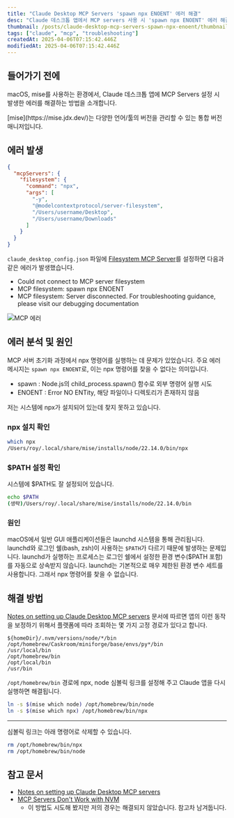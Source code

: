 ```yaml
---
title: "Claude Desktop MCP Servers 'spawn npx ENOENT' 에러 해결"
desc: "Claude 데스크톱 앱에서 MCP servers 사용 시 'spawn npx ENOENT' 에러 해결 방법을 설명합니다."
thumbnail: /posts/claude-desktop-mcp-servers-spawn-npx-enoent/thumbnail.png
tags: ["claude", "mcp", "troubleshooting"]
createdAt: 2025-04-06T07:15:42.446Z
modifiedAt: 2025-04-06T07:15:42.446Z
---
```


## 들어가기 전에

macOS, mise를 사용하는 환경에서, Claude 데스크톱 앱에 MCP Servers 설정 시 발생한 에러를 해결하는 방법을 소개합니다.

<Callout type="info">
  [mise](https://mise.jdx.dev/)는 다양한 언어/툴의 버전을 관리할 수 있는 통합
  버전 매니저입니다.
</Callout>

## 에러 발생

```json
{
  "mcpServers": {
    "filesystem": {
      "command": "npx",
      "args": [
        "-y",
        "@modelcontextprotocol/server-filesystem",
        "/Users/username/Desktop",
        "/Users/username/Downloads"
      ]
    }
  }
}
```

`claude_desktop_config.json` 파일에 [Filesystem MCP Server](https://modelcontextprotocol.io/quickstart/user#2-add-the-filesystem-mcp-server)를 설정하면 다음과 같은 에러가 발생했습니다.

- Could not connect to MCP server filesystem
- MCP filesystem: spawn npx ENOENT
- MCP filesystem: Server disconnected. For troubleshooting guidance, please visit our debugging documentation

![MCP 에러](/posts/claude-desktop-mcp-servers-spawn-npx-enoent/claude-desktop-mcp-servers-spawn-npx-enoent-error.png)

## 에러 분석 및 원인

MCP 서버 초기화 과정에서 npx 명령어를 실행하는 데 문제가 있었습니다.
주요 에러 메시지는 `spawn npx ENOENT`로, 이는 npx 명령어를 찾을 수 없다는 의미입니다.

- spawn : Node.js의 child_process.spawn() 함수로 외부 명령어 실행 시도
- ENOENT : Error NO ENTity, 해당 파일이나 디렉토리가 존재하지 않음

저는 시스템에 npx가 설치되어 있는데 찾지 못하고 있습니다.

### npx 설치 확인

```sh {1}
which npx
/Users/roy/.local/share/mise/installs/node/22.14.0/bin/npx
```

### $PATH 설정 확인

시스템에 $PATH도 잘 설정되어 있습니다.

```sh {1}
echo $PATH
(생략)/Users/roy/.local/share/mise/installs/node/22.14.0/bin
```

### 원인

macOS에서 일반 GUI 애플리케이션들은 launchd 시스템을 통해 관리됩니다. launchd와 로그인 쉘(bash, zsh)이 사용하는 `$PATH`가 다르기 때문에 발생하는 문제입니다. launchd가 실행하는 프로세스는 로그인 쉘에서 설정한 환경 변수($PATH 포함)를 자동으로 상속받지 않습니다. launchd는 기본적으로 매우 제한된 환경 변수 세트를 사용합니다. 그래서 npx 명령어를 찾을 수 없습니다.

## 해결 방법

[Notes on setting up Claude Desktop MCP servers](https://nishtahir.com/notes-on-setting-up-claude-desktop-mcp-servers/) 문서에 따르면 앱의 이런 동작을 보정하기 위해서 플랫폼에 따라 조회하는 몇 가지 고정 경로가 있다고 합니다.

```
${homeDir}/.nvm/versions/node/*/bin
/opt/homebrew/Caskroom/miniforge/base/envs/py*/bin
/usr/local/bin
/opt/homebrew/bin
/opt/local/bin
/usr/bin
```

`/opt/homebrew/bin` 경로에 npx, node 심볼릭 링크를 설정해 주고 Claude 앱을 다시 실행하면 해결됩니다.

```sh
ln -s $(mise which node) /opt/homebrew/bin/node
ln -s $(mise which npx) /opt/homebrew/bin/npx
```

---

심볼릭 링크는 아래 명령어로 삭제할 수 있습니다.

```sh
rm /opt/homebrew/bin/npx
rm /opt/homebrew/bin/node
```

## 참고 문서

- [Notes on setting up Claude Desktop MCP servers](https://nishtahir.com/notes-on-setting-up-claude-desktop-mcp-servers/)
- [MCP Servers Don't Work with NVM](https://github.com/modelcontextprotocol/servers/issues/64#issuecomment-2730913259)
  - 이 방법도 시도해 봤지만 저의 경우는 해결되지 않았습니다. 참고차 남겨둡니다.
